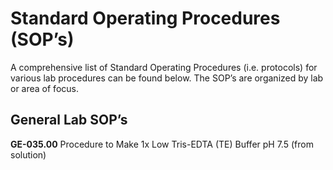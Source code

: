 # Standard Operating Procedures (SOP's) {.unnumbered}

A comprehensive list of Standard Operating Procedures (i.e. protocols) for various lab procedures can be found below. The SOP's are organized by lab or area of focus.

## General Lab SOP's ##

**GE-035.00** Procedure to Make 1x Low Tris-EDTA (TE) Buffer pH 7.5 (from solution)\
